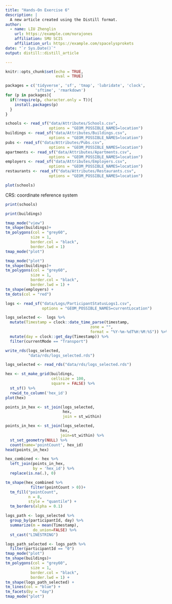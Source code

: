 ```yaml
---
title: "Hands-On Exercise 6"
description: |
  A new article created using the Distill format.
author:
  - name: LIU Zhenglin
    url: https://example.com/norajones
    affiliation: SMU SCIS
    affiliation_url: https://example.com/spacelysprokets
date: "`r Sys.Date()`"
output: distill::distill_article

---
```


```r
knitr::opts_chunk$set(echo = TRUE,
                      eval = TRUE)
```


```r
packages = c('tidyverse', 'sf', 'tmap', 'lubridate', 'clock', 
             'sftime', 'rmarkdown')
for (p in packages){
  if(!require(p, character.only = T)){
    install.packages(p)
  }
}
```


```r
schools <- read_sf("data/Attributes/Schools.csv", 
                   options = "GEOM_POSSIBLE_NAMES=location")
buildings <- read_sf("data/Attributes/Buildings.csv", 
                   options = "GEOM_POSSIBLE_NAMES=location")
pubs <- read_sf("data/Attributes/Pubs.csv", 
                   options = "GEOM_POSSIBLE_NAMES=location")
apartments <- read_sf("data/Attributes/Apartments.csv", 
                   options = "GEOM_POSSIBLE_NAMES=location")
employers <- read_sf("data/Attributes/Employers.csv", 
                   options = "GEOM_POSSIBLE_NAMES=location")
restaurants <- read_sf("data/Attributes/Restaurants.csv", 
                   options = "GEOM_POSSIBLE_NAMES=location")
```


```r
plot(schools)
```

CRS: coordinate reference system

```r
print(schools)
```

```r
print(buildings)
```

```r
tmap_mode("view")
tm_shape(buildings)+
tm_polygons(col = "grey60",
           size = 1,
           border.col = "black",
           border.lwd = 1)
tmap_mode("plot")
```


```r
tmap_mode("plot")
tm_shape(buildings)+
tm_polygons(col = "grey60",
           size = 1,
           border.col = "black",
           border.lwd = 1) +
tm_shape(employers) +
tm_dots(col = "red")
```

```r
logs <- read_sf("data/Logs/ParticipantStatusLogs1.csv", 
                options = "GEOM_POSSIBLE_NAMES=currentLocation")
```


```r
logs_selected <-  logs %>% 
  mutate(Timestamp = clock::date_time_parse(timestamp,
                                     zone = "",
                                     format = "%Y-%m-%dT%H:%M:%S")) %>% 
  mutate(day = clock::get_day(Timestamp)) %>% 
  filter(currentMode == "Transport")
```

```r
write_rds(logs_selected,
          "data/rds/logs_selected.rds")
```

```r
logs_selected <- read_rds("data/rds/logs_selected.rds")
```

```r
hex <- st_make_grid(buildings,
                    cellsize = 100,
                    square = FALSE) %>% 
  st_sf() %>% 
  rowid_to_column('hex_id')
plot(hex)
```

```r
points_in_hex <- st_join(logs_selected,
                         hex,
                         join = st_within)
```


```r
points_in_hex <- st_join(logs_selected, 
                        hex, 
                        join=st_within) %>%
  st_set_geometry(NULL) %>%
  count(name='pointCount', hex_id)
head(points_in_hex)
```

```r
hex_combined <- hex %>%
  left_join(points_in_hex, 
            by = 'hex_id') %>%
  replace(is.na(.), 0)
```

```r
tm_shape(hex_combined %>%
           filter(pointCount > 0))+
  tm_fill("pointCount",
          n = 8,
          style = "quantile") +
  tm_borders(alpha = 0.1)
```

```r
logs_path <- logs_selected %>%
  group_by(participantId, day) %>%
  summarize(m = mean(Timestamp), 
            do_union=FALSE) %>%
  st_cast("LINESTRING")
```

```r
logs_path_selected <- logs_path %>% 
  filter(participantId == "0")
tmap_mode("plot")
tm_shape(buildings)+
tm_polygons(col = "grey60",
           size = 1,
           border.col = "black",
           border.lwd = 1) +
tm_shape(logs_path_selected) +
tm_lines(col = "blue") +
tm_facets(by = "day")
tmap_mode("plot")
```



